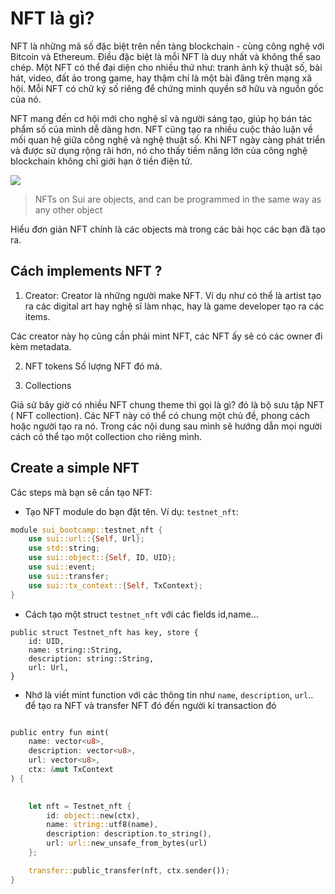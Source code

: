 # NFT là gì? 

NFT là những mã số đặc biệt trên nền tảng blockchain - cùng công nghệ với Bitcoin và Ethereum. Điều đặc biệt là mỗi NFT là duy nhất và không thể sao chép. Một NFT có thể đại diện cho nhiều thứ như: tranh ảnh kỹ thuật số, bài hát, video, đất ảo trong game, hay thậm chí là một bài đăng trên mạng xã hội. Mỗi NFT có chữ ký số riêng để chứng minh quyền sở hữu và nguồn gốc của nó.

NFT mang đến cơ hội mới cho nghệ sĩ và người sáng tạo, giúp họ bán tác phẩm số của mình dễ dàng hơn. NFT cũng tạo ra nhiều cuộc thảo luận về mối quan hệ giữa công nghệ và nghệ thuật số. Khi NFT ngày càng phát triển và được sử dụng rộng rãi hơn, nó cho thấy tiềm năng lớn của công nghệ blockchain không chỉ giới hạn ở tiền điện tử.

![](../assets/coin_nft/nft_standards.png)

> NFTs on Sui are objects, and can be programmed in the same way as any other object

Hiểu đơn giản NFT chính là các objects mà trong các bài học các bạn đã tạo ra. 

## Cách implements NFT ? 

1. Creator: 
Creator là những người make NFT. Ví dụ như có thể là artist tạo ra các digital art hay nghệ sĩ làm nhạc, hay là game developer tạo ra các items.

Các creator này họ cũng cần phải mint NFT, các NFT ấy sẽ có các owner đi kèm metadata.

2. NFT tokens 
Số lượng NFT đó mà. 


3. Collections 

Giả sử bây giờ có nhiều NFT chung theme thì gọi là gì? đó là bộ sưu tập NFT ( NFT collection). Các NFT này có thể có chung một chủ đề, phong cách hoặc người tạo ra nó.
Trong các nội dung sau mình sẽ hướng dẫn mọi người cách có thể tạo một collection cho riêng mình. 


## Create a simple NFT 

Các steps mà bạn sẽ cần tạo NFT: 
* Tạo NFT module do bạn đặt tên. Ví dụ: `testnet_nft`:

```rust
module sui_bootcamp::testnet_nft {
    use sui::url::{Self, Url};
    use std::string;
    use sui::object::{Self, ID, UID};
    use sui::event;
    use sui::transfer;
    use sui::tx_context::{Self, TxContext};
}
```

* Cách tạo một struct `testnet_nft` với các fields id,name...

```
public struct Testnet_nft has key, store {
    id: UID,
    name: string::String,
    description: string::String,
    url: Url,
}
```

* Nhớ là viết mint function với các thông tin như `name`, `description`, `url`..  để tạo ra NFT và transfer NFT đó đến người kí transaction đó

```rust

public entry fun mint(
    name: vector<u8>,
    description: vector<u8>,
    url: vector<u8>,
    ctx: &mut TxContext
) {
   

    let nft = Testnet_nft {
        id: object::new(ctx),
        name: string::utf8(name),
        description: description.to_string(),
        url: url::new_unsafe_from_bytes(url)
    };

    transfer::public_transfer(nft, ctx.sender());
}

```